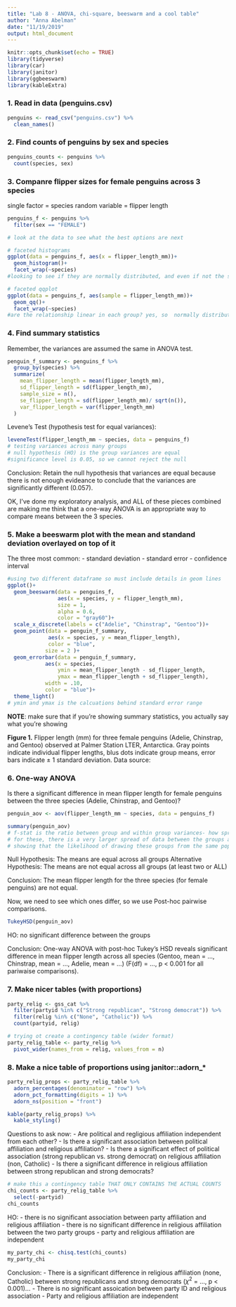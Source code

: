 ```yaml
---
title: "Lab 8 - ANOVA, chi-square, beeswarm and a cool table"
author: "Anna Abelman"
date: "11/19/2019"
output: html_document
---
```


```r
knitr::opts_chunk$set(echo = TRUE)
library(tidyverse)
library(car)
library(janitor)
library(ggbeeswarm)
library(kableExtra)
```

### 1. Read in data (penguins.csv)

```r
penguins <- read_csv("penguins.csv") %>% 
  clean_names()
```


### 2. Find counts of penguins by sex and species
```r
penguins_counts <- penguins %>% 
  count(species, sex)
```

### 3. Companre flipper sizes for female penguins across 3 species

single factor = species
random variable = flipper length

```r
penguins_f <- penguins %>% 
  filter(sex == "FEMALE")

# look at the data to see what the best options are next

# faceted histograms
ggplot(data = penguins_f, aes(x = flipper_length_mm))+
  geom_histogram()+
  facet_wrap(~species)
#looking to see if they are normally distributed, and even if not the sample size is larger enough so that the CTL applies

# faceted qqplot
ggplot(data = penguins_f, aes(sample = flipper_length_mm))+
  geom_qq()+
  facet_wrap(~species)
#are the relationship linear in each group? yes, so  normally distribution (CLT applies once again if not sure)
```

### 4. Find summary statistics
Remember, the variances are assumed the same in ANOVA test.
```r
penguin_f_summary <- penguins_f %>% 
  group_by(species) %>% 
  summarize(
    mean_flipper_length = mean(flipper_length_mm),
    sd_flipper_length = sd(flipper_length_mm),
    sample_size = n(),
    se_flipper_length = sd(flipper_length_mm)/ sqrt(n()),
    var_flipper_length = var(flipper_length_mm)
  )
```

Levene's Test (hypothesis test for equal variances):

```r
leveneTest(flipper_length_mm ~ species, data = penguins_f)
# testing variances across many groups
# null hypothesis (HO) is the group variances are equal
#significance level is 0.05, so we cannot reject the null
```

Conclusion: Retain the null hypothesis that variances are equal because there is not enough evideance to conclude that the variances are significantly different (0.057).

OK, I've done my exploratory analysis, and ALL of these pieces combined are making me think that a one-way ANOVA is an appropriate way to compare means between the 3 species.

### 5. Make a beeswarm plot with the mean and standand deviation overlayed on top of it

The three most common:
 - standard deviation
 - standard error
 - confidence interval

```r
#using two different dataframe so must include details in geom lines
ggplot()+
  geom_beeswarm(data = penguins_f, 
                aes(x = species, y = flipper_length_mm),
                size = 1,
                alpha = 0.6,
                color = "gray60")+
  scale_x_discrete(labels = c("Adelie", "Chinstrap", "Gentoo"))+
  geom_point(data = penguin_f_summary,
             aes(x = species, y = mean_flipper_length),
             color = "blue",
            size = 2 )+
  geom_errorbar(data = penguin_f_summary,
            aes(x = species, 
                ymin = mean_flipper_length - sd_flipper_length,
                ymax = mean_flipper_length + sd_flipper_length),
            width = .10,
            color = "blue")+
  theme_light()
# ymin and ymax is the calcuations behind standard error range
```
**NOTE**: make sure that if you're showing summary statistics, you actually say what you're showing

**Figure 1.** Flipper length (mm) for three female penguins (Adelie, Chinstrap, and Gentoo) observed at Palmer Station LTER, Antarctica. Gray points indicate individual flipper lengths, blus dots indicate group means, error bars indicate $\pm$ 1 standard deviation. Data source:

### 6. One-way ANOVA

Is there a significant difference in mean flipper length for female penguins between the three species (Adelie, Chinstrap, and Gentoo)?

```r
penguin_aov <- aov(flipper_length_mm ~ species, data = penguins_f)

summary(penguin_aov)
# f-stat is the ratio between group and within group variances- how spread out
# for these, there is a very larger spread of data between the groups and a smaller spread within each group --> large f-stat
# showing that the likelihood of drawing these groups from the same populations is very low --> very small p-value
```

Null Hypothesis: The means are equal across all groups
Alternative Hypothesis: The means are not equal across all groups (at least two or ALL)

Conclusion: The mean flipper length for the three species (for female penguins) are not equal.

Now, we need to see which ones differ, so we use Post-hoc pairwise comparisons.

```r
TukeyHSD(penguin_aov)
```
HO: no significant difference between the groups

Conclusion: One-way ANOVA with post-hoc Tukey's HSD reveals significant difference in mean flipper length across all species (Gentoo, mean = ..., Chinstrap, mean = ..., Adelie, mean = ...) (F(df) = ..., p < 0.001 for all pariwaise comparisons). 


### 7. Make nicer tables (with proportions)

```r
party_relig <- gss_cat %>% 
  filter(partyid %in% c("Strong republican", "Strong democrat")) %>% 
  filter(relig %in% c("None", "Catholic")) %>% 
  count(partyid, relig)

# trying ot create a contingency table (wider format)
party_relig_table <- party_relig %>% 
  pivot_wider(names_from = relig, values_from = n)


```

### 8. Make a nice table of proportions using janitor::adorn_*

```r
party_relig_props <- party_relig_table %>% 
  adorn_percentages(denominator = "row") %>% 
  adorn_pct_formatting(digits = 1) %>% 
  adorn_ns(position = "front")

kable(party_relig_props) %>% 
  kable_styling()

```

Questions to ask now:
- Are political and regligious affiliation independent from each other?
- Is there a significant association between political affiliation and religious affiliation?
- Is there a significant effect of political association (strong republican vs. strong democrat) on religious affiliation (non, Catholic)
- Is there a significant difference in religious affiliation between strong republican and strong democrats?

```r
# make this a contingency table THAT ONLY CONTAINS THE ACTUAL COUNTS
chi_counts <- party_relig_table %>% 
  select(-partyid)
chi_counts
```

HO:
- there is no significant association between party affiliation and religious affiliation
- there is no significant difference in religious affiliation between the two party groups
- party and religious affiliation are independent

```r
my_party_chi <- chisq.test(chi_counts)
my_party_chi
```

Conclusion: 
- There is a significant difference in religious affiliation (none, Catholic) between strong republicans and strong democrats ($\chi^2$ = ..., p < 0.001)...
- There is no significant assoication between party ID and religious association
- Party and religious affiliation are independent




